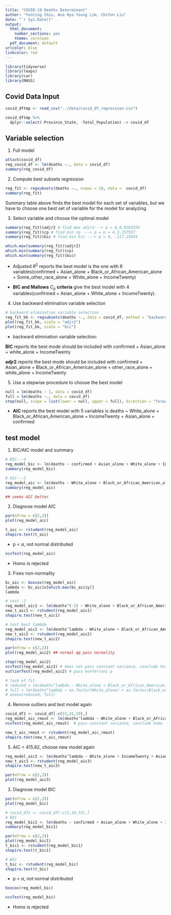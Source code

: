 ```yaml
---
title: "COVID-19 Deaths Determinant"
author: "Yunting Chiu, Ana Hyo Young Lim, ChiYun Liu"
date: "`r Sys.Date()"
output:
  html_document:
    number_sections: yes
    theme: cerulean
  pdf_document: default
urlcolor: blue
linkcolor: red
---
```


```r
library(tidyverse)
library(leaps)
library(car)
library(MASS)
```

## Covid Data Input
```r
covid_dftmp <- read_csv("../data/covid_df_regression.csv")

covid_dftmp %>% 
  dplyr::select(-Province_State, -Total_Population) -> covid_df
```

## Variable selection

1. Full model

```r
attach(covid_df)
reg_covid_df <- lm(deaths ~., data = covid_df)
summary(reg_covid_df)
```

2. Compute best subsets regression
```r
reg_fit <- regsubsets(deaths ~., nvmax = 10, data =  covid_df)
summary(reg_fit)
```

Summary table above finds the best model for each set of variables, but we have to choose one best set of variable for the model for analyzing.

3. Select variable and choose the optimal model

```r
summary(reg_fit)$adjr2 # find max adjr2---> p = 6,0.9265559
summary(reg_fit)$cp # find min cp ---> p = p = 4,3.257537
summary(reg_fit)$bic # find min bic ---> p = 4, -117.23954

which.max(summary(reg_fit)$adjr2)
which.min(summary(reg_fit)$cp) 
which.min(summary(reg_fit)$bic)
```

* Adjusted $R^2$ reports the best model is the one with 6 variables(confirmed + Asian_alone +  Black_or_African_American_alone + Some_other_race_alone + White_alone + IncomeTwenty)

* **BIC and Mallows** $C_p$ **criteria** give the best model with 4 variables(confirmed + Asian_alone + White_alone + IncomeTwenty).

4. Use backward elimination variable selection

```r
# backward elimination variable selection
reg_fit_bk <- regsubsets(deaths ~., data = covid_df, method = "backward")
plot(reg_fit_bk, scale = "adjr2")
plot(reg_fit_bk, scale = "bic")
```

* backward elimination variable selection:

**BIC** reports the best mode should be included with confirmed + Asian_alone + white_alone + IncomeTwenty

**adjr2** reports the best mode should be included with confirmed + Asian_alone + Black_or_African_American_alone + other_race_alone + white_alone + IncomeTwenty


5. Use a stepwise procedure to choose the best model

```r
null = lm(deaths ~ 1, data = covid_df)
full = lm(deaths ~., data = covid_df)
step(null, scope = list(lower = null, upper = full), direction = "forward")
```

 * **AIC **reports the best model with 5 variables is deaths ~ White_alone + Black_or_African_American_alone + IncomeTwenty + Asian_alone + confirmed
 

## test model

1. BIC/AIC model and summary
```r
# BIC---4
reg_model_bic <- lm(deaths ~ confirmed + Asian_alone + White_alone + IncomeTwenty, data = covid_df)
summary(reg_model_bic)

# AIC---5
reg_model_aic <- lm(deaths ~ White_alone + Black_or_African_American_alone + IncomeTwenty + Asian_alone + confirmed, data = covid_df)
summary(reg_model_aic)

## seems AIC better
```


2. Diagnose model AIC
```r
par(mfrow = c(2,2))
plot(reg_model_aic)
```

```r
t_aic <- rstudent(reg_model_aic)
shapiro.test(t_aic) 
```

* p < $\alpha$, not normal distributed


```r
ncvTest(reg_model_aic)
```

* Homo is rejected


3. Fixes non-normality
```r
bc_aic <- boxcox(reg_model_aic)
lambda <- bc_aic$x[which.max(bc_aic$y)]
lambda
```
```r
# test -2
reg_model_aic1 <- lm(deaths^(-2) ~ White_alone + Black_or_African_American_alone + IncomeTwenty + Asian_alone + confirmed, data = covid_df)
new_t_aic1 <- rstudent(reg_model_aic1)
shapiro.test(new_t_aic1)
```


```r
# test best lambda
reg_model_aic2 <- lm(deaths^lambda ~ White_alone + Black_or_African_American_alone + IncomeTwenty + Asian_alone + confirmed, data = covid_df)
new_t_aic2 <- rstudent(reg_model_aic2)
shapiro.test(new_t_aic2)
```

```r
par(mfrow = c(2,2))
plot(reg_model_aic2) ## normal qq pass normality
```
```r
step(reg_model_aic2) 
ncvTest(reg_model_aic2) # does not pass constant variance, conclude heter
outlierTest(reg_model_aic2) # pass bonferroni p

# lack of fit
# reduced = lm(deaths^lambda ~ White_alone + Black_or_African_American_alone + IncomeTwenty + Asian_alone + confirmed, data = covid_df1)
# full = lm(deaths^lambda ~ as.factor(White_alone) + as.factor(Black_or_African_American_alone) + as.factor(IncomeTwenty) + as.factor(Asian_alone) + as.factor(confirmed), data = covid_df1)
# anova(reduced, full)
```

4. Remove outliers and test model again
```r
covid_df1 <- covid_df[-c(23,31,10),]
reg_model_aic_rmout <- lm(deaths^lambda ~ White_alone + Black_or_African_American_alone + IncomeTwenty + Asian_alone + confirmed, data = covid_df1)
ncvTest(reg_model_aic_rmout)  # pass constant variance, conclude homo

new_t_aic_rmout <- rstudent(reg_model_aic_rmout)
shapiro.test(new_t_aic_rmout)
```
5. AIC = 415.82, choose new model again

```r
reg_model_aic3 <- lm(deaths^lambda ~ White_alone + IncomeTwenty + Asian_alone + confirmed, data = covid_df)
new_t_aic3 <- rstudent(reg_model_aic3)
shapiro.test(new_t_aic3)
```
```r
par(mfrow = c(2,2))
plot(reg_model_aic3)
```



3. Diagnose model BIC
```r
par(mfrow = c(2,2))
plot(reg_model_bic)
```
```r
# covid_df1 <- covid_df[-c(5,10,33),]
# BIC
reg_model_bic1 <- lm(deaths ~ confirmed + Asian_alone + White_alone + IncomeTwenty, data = covid_df1)
summary(reg_model_bic1)

par(mfrow = c(2,2))
plot(reg_model_bic1)
t_bic1 <- rstudent(reg_model_bic1)
shapiro.test(t_bic1) 
```


```r
# BIC
t_bic <- rstudent(reg_model_bic)
shapiro.test(t_bic) 
```
* p < $\alpha$, not normal distributed

```r
boxcox(reg_model_bic)
```


```r
ncvTest(reg_model_bic)
```

* Homo is rejected





